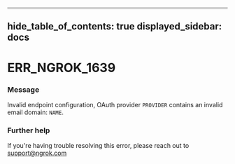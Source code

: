 

---
hide_table_of_contents: true
displayed_sidebar: docs
---


# ERR_NGROK_1639

### Message
Invalid endpoint configuration, OAuth provider `PROVIDER` contains an invalid email domain: `NAME`.

<ErrorDetails error="err_ngrok_1639" />



### Further help
If you're having trouble resolving this error, please reach out to [support@ngrok.com](mailto:support@ngrok.com?subject=Help%20with%20ERR_NGROK_1639)

